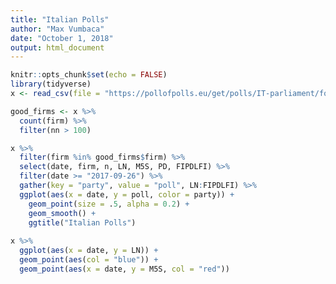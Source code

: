 ```yaml
---
title: "Italian Polls"
author: "Max Vumbaca"
date: "October 1, 2018"
output: html_document
---
```


```r
knitr::opts_chunk$set(echo = FALSE)
library(tidyverse)
x <- read_csv(file = "https://pollofpolls.eu/get/polls/IT-parliament/format/csv", guess_max = 3000)
```

```r
good_firms <- x %>%
  count(firm) %>%
  filter(nn > 100)

x %>%
  filter(firm %in% good_firms$firm) %>%
  select(date, firm, n, LN, M5S, PD, FIPDLFI) %>%
  filter(date >= "2017-09-26") %>%
  gather(key = "party", value = "poll", LN:FIPDLFI) %>%
  ggplot(aes(x = date, y = poll, color = party)) +
    geom_point(size = .5, alpha = 0.2) +
    geom_smooth() +
    ggtitle("Italian Polls")
    
x %>%
  ggplot(aes(x = date, y = LN)) +
  geom_point(aes(col = "blue")) +
  geom_point(aes(x = date, y = M5S, col = "red"))
```